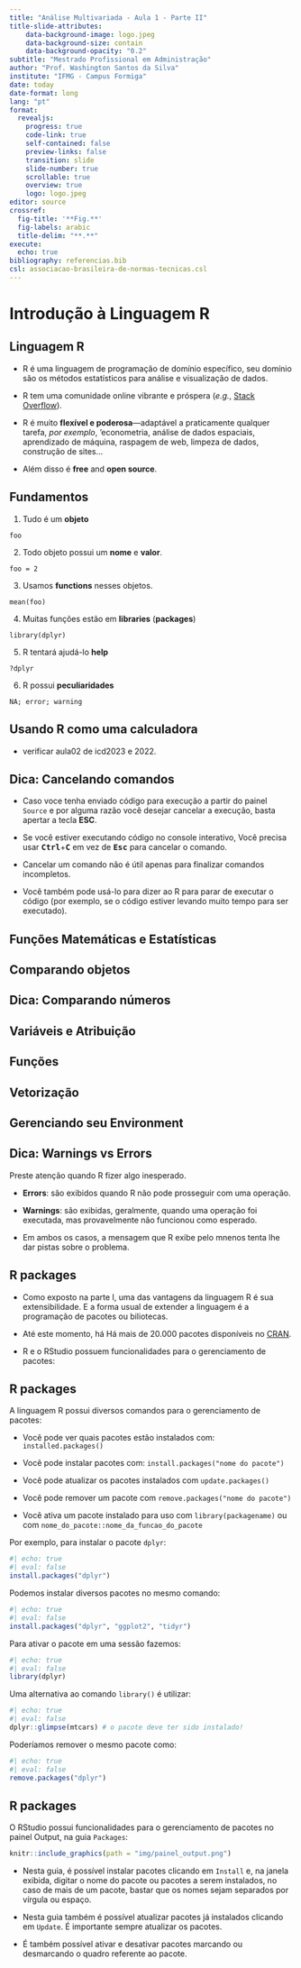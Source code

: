 ```yaml
---
title: "Análise Multivariada - Aula 1 - Parte II"
title-slide-attributes:
    data-background-image: logo.jpeg
    data-background-size: contain
    data-background-opacity: "0.2"
subtitle: "Mestrado Profissional em Administração"
author: "Prof. Washington Santos da Silva"
institute: "IFMG - Campus Formiga"
date: today
date-format: long
lang: "pt"
format: 
  revealjs:
    progress: true
    code-link: true
    self-contained: false
    preview-links: false
    transition: slide
    slide-number: true
    scrollable: true
    overview: true
    logo: logo.jpeg
editor: source
crossref:
  fig-title: '**Fig.**'
  fig-labels: arabic
  title-delim: "**.**"
execute: 
  echo: true
bibliography: referencias.bib
csl: associacao-brasileira-de-normas-tecnicas.csl
---
```



# Introdução à Linguagem R

## Linguagem R

- R é uma linguagem de programação de domínio específico, seu domínio são os métodos estatísticos para análise e visualização de dados.

- R tem uma comunidade online vibrante e próspera (*e.g.*, [Stack Overflow](https://stackoverflow.com/questions/tagged/r)).

- R é muito __flexível e poderosa__—adaptável a praticamente qualquer tarefa, _por exemplo_, 'econometria, análise de dados espaciais, aprendizado de máquina, raspagem de web, limpeza de dados, construção de sites...

- Além disso é __free__ and __open source__.


## Fundamentos

1. Tudo é um __objeto__ 

`foo`


2. Todo objeto possui um __nome__ e __valor__.

`foo = 2`

3. Usamos __functions__ nesses objetos.

`mean(foo)`

4. Muitas funções estão em __libraries__ (__packages__)

`library(dplyr)`

5. R tentará ajudá-lo __help__

`?dplyr`

6. R possui __peculiaridades__

`NA; error; warning`


## Usando R como uma calculadora

- verificar aula02 de icd2023 e 2022.

## Dica: Cancelando comandos

- Caso voce tenha enviado código para execução a partir do painel 
`Source` e por alguma razão você desejar cancelar a execução, 
basta apertar a tecla **ESC**.

- Se você estiver executando código no console interativo, Você precisa usar <kbd>**Ctrl**</kbd>\+<kbd>**C**</kbd> em vez de <kbd>**Esc**</kbd> para 
cancelar o comando.

- Cancelar um comando não é útil apenas para finalizar comandos incompletos. 

- Você também pode usá-lo para dizer ao R para parar de executar o código (por exemplo, se o código estiver levando muito tempo para ser executado).


## Funções Matemáticas e Estatísticas


## Comparando objetos


## Dica: Comparando números


## Variáveis e Atribuição


## Funções


## Vetorização


## Gerenciando seu Environment


## Dica: Warnings vs Errors

Preste atenção quando R fizer algo inesperado. 

- **Errors**: são exibidos quando R não pode prosseguir com uma 
operação. 

- **Warnings**: são exibidas, geralmente, quando uma operação foi executada, mas provavelmente não funcionou como esperado.

- Em ambos os casos, a mensagem que R exibe pelo mnenos tenta lhe dar 
pistas sobre o problema.


## R packages

- Como exposto na parte I, uma das vantagens da linguagem R é sua 
extensibilidade. E a forma usual de extender a linguagem é a programação 
de pacotes ou biliotecas.

- Até este momento, há Há mais de 20.000 pacotes disponíveis no 
[CRAN](https://cran.r-project.org/web/packages/available_packages_by_date.html).

- R e o RStudio possuem funcionalidades para o gerenciamento de pacotes:


## R packages 

A linguagem R possui diversos comandos para o gerenciamento de 
pacotes:

- Você pode ver quais pacotes estão instalados com: `installed.packages()`

- Você pode instalar pacotes com: `install.packages("nome do pacote")`

- Você pode atualizar os pacotes instalados com `update.packages()`

- Você pode remover um pacote com `remove.packages("nome do pacote")`

- Você ativa um pacote instalado para uso com `library(packagename)` ou 
com `nome_do_pacote::nome_da_funcao_do_pacote`

Por exemplo, para instalar o pacote `dplyr`:

```r
#| echo: true
#| eval: false
install.packages("dplyr")
```

Podemos instalar diversos pacotes no mesmo comando:

```r
#| echo: true
#| eval: false
install.packages("dplyr", "ggplot2", "tidyr")
```

Para ativar o pacote em uma sessão fazemos:

```r
#| echo: true
#| eval: false
library(dplyr)
```

Uma alternativa ao comando `library()` é utilizar:

```r
#| echo: true
#| eval: false
dplyr::glimpse(mtcars) # o pacote deve ter sido instalado!
```


Poderíamos remover o mesmo pacote como:

```r
#| echo: true
#| eval: false
remove.packages("dplyr")
```


## R packages

O RStudio possui funcionalidades para o gerenciamento de pacotes no 
painel Output, na guia `Packages`:

```r
knitr::include_graphics(path = "img/painel_output.png")
```

- Nesta guia, é possível instalar pacotes clicando em `Install` e, na janela exibida, digitar o nome do pacote ou pacotes a serem instalados, no caso de 
mais de um pacote, bastar que os nomes sejam separados por vírgula ou 
espaço.

- Nesta guia também é possível atualizar pacotes já instalados clicando 
em `Update`. É importante sempre atualizar os pacotes.

- É também possível ativar e desativar pacotes marcando ou desmarcando 
o quadro referente ao pacote.

